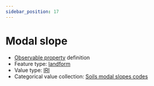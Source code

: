 ```yaml
---
sidebar_position: 17
---
```



# Modal slope

- [Observable property](/viewers/dawe-vocabs?uri=https://linked.data.gov.au/def/nrm/3f1ae206-0be8-4284-bce5-9f3a787a9baa) definition
- Feature type: [landform](http://linked.data.gov.au/def/tern-cv/2cf3ed29-440e-4a50-9bbc-5aab30df9fcd)
- Value type: [IRI](https://w3id.org/tern/ontologies/tern/IRI)
- Categorical value collection: [Soils modal slopes codes](/viewers/dawe-vocabs?uri=https://linked.data.gov.au/def/nrm/443bf3da-0f2b-42ad-b9a5-b9608159556a)

<Example
  protocolModule="plot-soil-description"
  observableProperty="https://linked.data.gov.au/def/nrm/3f1ae206-0be8-4284-bce5-9f3a787a9baa"
/>
